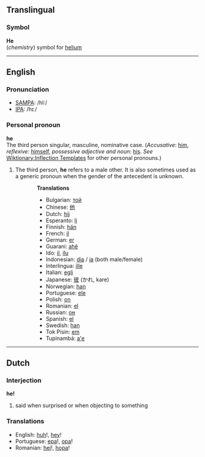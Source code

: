 ==Translingual==
===Symbol===
'''He'''<br>(''chemistry'') symbol for [[helium]]

----
==English==
===Pronunciation===
*[[w:SAMPA|SAMPA]]: /hI:/
*[[w:IPA|IPA]]: /hɪː/

===Personal pronoun===
'''he'''<br>
The third person singular, masculine, nominative case. (''Accusative'': [[him]],  ''reflexive'': [[himself]], ''possessive adjective and noun'': [[his]]. ''See'' [[Wiktionary:Inflection Templates]] for other personal pronouns.) 


# The third person, '''he''' refers to a male other. It is also sometimes used as a generic pronoun when the gender of the antecedent is unknown.

::'''Translations'''
::* Bulgarian: [[той]]
::*Chinese: [[他]]
::*Dutch: [[hij]]
::*Esperanto: [[li]]
::*Finnish: [[hän]]
::*French: [[il]]
::*German: [[er]]
::*Guarani: [[ahẽ]]
::*Ido: [[il]], [[ilu]]
::*Indonesian: [[dia]] / [[ia]] (both male/female)
::*Interlingua: [[ille]]
::*Italian: [[egli]]
::*Japanese: [[彼]] (かれ, kare)
::*Norwegian: [[han]]
::*Portuguese: [[ele]]
::*Polish: [[on]]
::*Romanian: [[el]]
::*Russian: [[он]]
::*Spanish: [[el]]
::*Swedish: [[han]]
::*Tok Pisin: [[em]]
::*Tupinambá: [[a'e]]

----

==Dutch==
===Interjection===
'''he!'''

# said when surprised or when objecting to something

===Translations===
*English: [[huh]]!, [[hey]]!
*Portuguese: [[epa]]!, [[opa]]!
*Romanian: [[hei]]!, [[hopa]]!